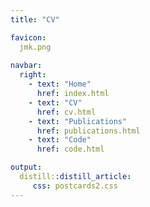 ```yaml
---
title: "CV"

favicon: 
  jmk.png
  
navbar:
  right:
    - text: "Home"
      href: index.html
    - text: "CV"
      href: cv.html
    - text: "Publications"
      href: publications.html
    - text: "Code"
      href: code.html

output:
  distill::distill_article:
     css: postcards2.css
---
```


<center> 

<!--- <embed src="KUSH cv.pdf" height="800px" width="800px"> --> 
<!--- <embed src="KUSH cv.pdf" height="800px" width="100%"> --> 

<html>
<body>
    <object data="KUSH cv.pdf" type="application/pdf" height="800px" width="100%">
        <embed src="KUSH cv.pdf" type="application/pdf" height="800px" width="100%" />
    </object>
</body>
</html>

</center> 





